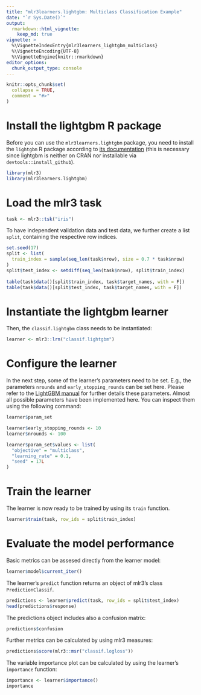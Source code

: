 ```yaml
---
title: "mlr3learners.lightgbm: Multiclass Classification Example"
date: "`r Sys.Date()`"
output:
  rmarkdown::html_vignette:
    keep_md: true
vignette: >
  %\VignetteIndexEntry{mlr3learners_lightgbm_multiclass}
  %\VignetteEncoding{UTF-8}
  %\VignetteEngine{knitr::rmarkdown}
editor_options: 
  chunk_output_type: console
---
```


```r
knitr::opts_chunk$set(
  collapse = TRUE,
  comment = "#>"
)
```

# Install the lightgbm R package

Before you can use the `mlr3learners.lightgbm` package, you need to install the `lightgbm` R package according to [its documentation](https://github.com/microsoft/LightGBM/blob/master/R-package/README.md) (this is necessary since lightgbm is neither on CRAN nor installable via `devtools::install_github`).

```r
library(mlr3)
library(mlr3learners.lightgbm)
```

# Load the mlr3 task

```r
task <- mlr3::tsk("iris")
```

To have independent validation data and test data, we further create a list `split`, containing the respective row indices.

```r
set.seed(17)
split <- list(
  train_index = sample(seq_len(task$nrow), size = 0.7 * task$nrow)
)
split$test_index <- setdiff(seq_len(task$nrow), split$train_index)
                            
table(task$data()[split$train_index, task$target_names, with = F])
table(task$data()[split$test_index, task$target_names, with = F])
```

# Instantiate the lightgbm learner 

Then, the `classif.lightgbm` class needs to be instantiated: 

```r
learner <- mlr3::lrn("classif.lightgbm")
```

# Configure the learner 

In the next step, some of the learner's parameters need to be set. E.g., the parameters `nrounds` and `early_stopping_rounds` can be set here. Please refer to the [LightGBM manual](https://lightgbm.readthedocs.io) for further details these parameters. Almost all possible parameters have been implemented here. You can inspect them using the following command: 

```r
learner$param_set
```

```r
learner$early_stopping_rounds <- 10
learner$nrounds <- 100

learner$param_set$values <- list(
  "objective" = "multiclass",
  "learning_rate" = 0.1,
  "seed" = 17L
)
```

# Train the learner 

The learner is now ready to be trained by using its `train` function. 

```r
learner$train(task, row_ids = split$train_index)
```

# Evaluate the model performance 

Basic metrics can be assesed directly from the learner model: 

```r
learner$model$current_iter()
```

The learner's `predict` function returns an object of mlr3's class `PredictionClassif`. 

```r
predictions <- learner$predict(task, row_ids = split$test_index)
head(predictions$response)
```

The predictions object includes also a confusion matrix:

```r
predictions$confusion
```

Further metrics can be calculated by using mlr3 measures:

```r
predictions$score(mlr3::msr("classif.logloss"))
```

The variable importance plot can be calculated by using the learner's `importance` function:

```r
importance <- learner$importance()
importance
```
